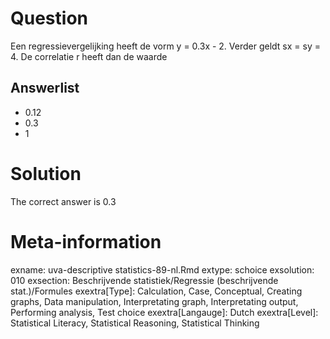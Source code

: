 Question
========

Een regressievergelijking heeft de vorm y = 0.3x - 2. Verder geldt sx = sy = 4. De correlatie r heeft dan de waarde 

Answerlist
----------
* 0.12
* 0.3
* 1

Solution
========

The correct answer is  0.3 

Meta-information
================
exname: uva-descriptive statistics-89-nl.Rmd 
extype: schoice 
exsolution: 010 
exsection: Beschrijvende statistiek/Regressie (beschrijvende stat.)/Formules
exextra[Type]: Calculation, Case, Conceptual, Creating graphs, Data manipulation, Interpretating graph, Interpretating output, Performing analysis, Test choice 
exextra[Langauge]: Dutch 
exextra[Level]: Statistical Literacy, Statistical Reasoning, Statistical Thinking 


